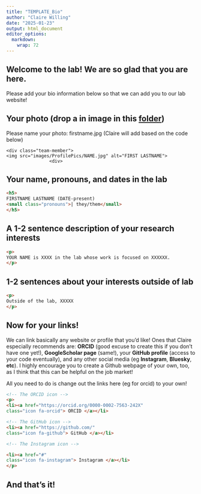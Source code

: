 ```yaml
---
title: "TEMPLATE_Bio"
author: "Claire Willing"
date: "2025-01-23"
output: html_document
editor_options: 
  markdown: 
    wrap: 72
---
```


## Welcome to the lab! We are so glad that you are here.

Please add your bio information below so that we can add you to our lab
website!

## Your photo (drop a in image in this [folder](https://drive.google.com/drive/folders/1b-t3DPjfUFfXADmTtV-1n9TBSngy8Q6j?usp=sharing))

Please name your photo: firstname.jpg (Claire will add based on the code
below)

<div>

```         
<div class="team-member">
<img src="images/ProfilePics/NAME.jpg" alt="FIRST LASTNAME">
                <div>
```

</div>

## Your name, pronouns, and dates in the lab

<div>

``` html
<h5>
FIRSTNAME LASTNAME (DATE-present)
<small class="pronouns">| they/them</small>
</h5>
```

</div>

## A 1-2 sentence description of your research interests

<div>

``` html
<p>
YOUR NAME is XXXX in the lab whose work is focused on XXXXXX.
</p>
```

</div>

## 1-2 sentences about your interests outside of lab

<div>

``` html
<p>
Outside of the lab, XXXXX
</p>
```

</div>

## Now for your links!

We can link basically any website or profile that you'd like! Ones that
Claire especially recommends are: **ORCID** (good excuse to create this
if you don't have one yet!), **GoogleScholar page** (same!), your
**GitHub profile** (access to your code eventually), and any other
social media (eg **Instagram**, **Bluesky**, **etc**). I highly
encourage you to create a Github webpage of your own, too, as I think
that this can be helpful on the job market!

All you need to do is change out the links here (eg for orcid) to your
own!

<div>

``` html
<!-- The ORCID icon -->
<p>
<li><a href="https://orcid.org/0000-0002-7563-242X" 
class="icon fa-orcid"> ORCID </a></li>

<!-- The GitHub icon -->
<li><a href="https://github.com/" 
class="icon fa-github"> GitHub </a></li>

<!-- The Instagram icon -->

<li><a href="#" 
class="icon fa-instagram"> Instagram </a></li>
</p>
```

</div>

## And that's it!
